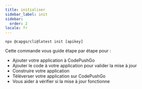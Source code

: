 ```yaml
---
title: initialiser
sidebar_label: init
sidebar:
  order: 2
locale: fr
---
```


`npx @capgo/cli@latest init [apikey]`

Cette commande vous guide étape par étape pour :

- Ajouter votre application à CodePushGo
- Ajouter le code à votre application pour valider la mise à jour
- Construire votre application
- Téléverser votre application sur CodePushGo
- Vous aider à vérifier si la mise à jour fonctionne